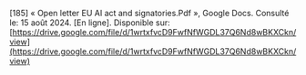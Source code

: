 \[185\]	« Open letter EU AI act and signatories.Pdf », Google Docs. Consulté le: 15 août 2024\. \[En ligne\]. Disponible sur: [https://drive.google.com/file/d/1wrtxfvcD9FwfNfWGDL37Q6Nd8wBKXCkn/view](https://drive.google.com/file/d/1wrtxfvcD9FwfNfWGDL37Q6Nd8wBKXCkn/view)